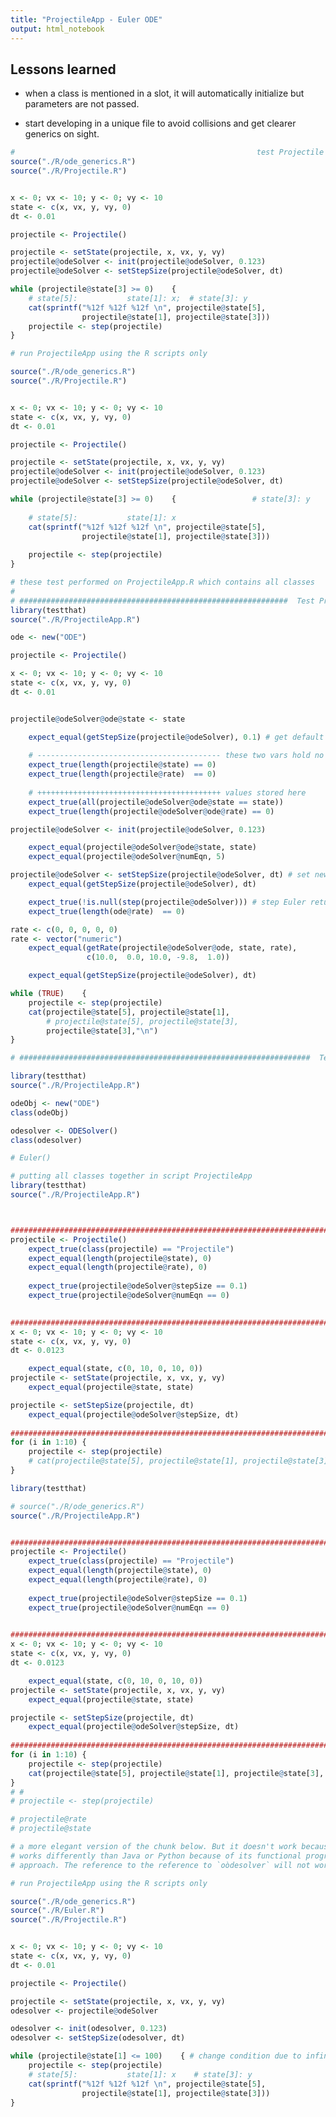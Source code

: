 ```yaml
---
title: "ProjectileApp - Euler ODE"
output: html_notebook
---
```


## Lessons learned

* when a class is mentioned in a slot, it will automatically initialize but 
parameters are not passed.

* start developing in a unique file to avoid collisions and get clearer generics
on sight.

```r
#                                                      test Projectile with RK4
source("./R/ode_generics.R")
source("./R/Projectile.R")


x <- 0; vx <- 10; y <- 0; vy <- 10
state <- c(x, vx, y, vy, 0)
dt <- 0.01

projectile <- Projectile()

projectile <- setState(projectile, x, vx, y, vy)
projectile@odeSolver <- init(projectile@odeSolver, 0.123)
projectile@odeSolver <- setStepSize(projectile@odeSolver, dt) 

while (projectile@state[3] >= 0)    {                
    # state[5]:           state[1]: x;  # state[3]: y
    cat(sprintf("%12f %12f %12f \n", projectile@state[5], 
                projectile@state[1], projectile@state[3]))
    projectile <- step(projectile)
}

```



```r
# run ProjectileApp using the R scripts only

source("./R/ode_generics.R")
source("./R/Projectile.R")


x <- 0; vx <- 10; y <- 0; vy <- 10
state <- c(x, vx, y, vy, 0)
dt <- 0.01

projectile <- Projectile()

projectile <- setState(projectile, x, vx, y, vy)
projectile@odeSolver <- init(projectile@odeSolver, 0.123)
projectile@odeSolver <- setStepSize(projectile@odeSolver, dt) 

while (projectile@state[3] >= 0)    {                 # state[3]: y
    
    # state[5]:           state[1]: x
    cat(sprintf("%12f %12f %12f \n", projectile@state[5], 
                projectile@state[1], projectile@state[3]))
    
    projectile <- step(projectile)
}

```



```r
# these test performed on ProjectileApp.R which contains all classes
#
# ############################################################  Test Projectile
library(testthat)
source("./R/ProjectileApp.R")

ode <- new("ODE")

projectile <- Projectile()

x <- 0; vx <- 10; y <- 0; vy <- 10
state <- c(x, vx, y, vy, 0)
dt <- 0.01


projectile@odeSolver@ode@state <- state

    expect_equal(getStepSize(projectile@odeSolver), 0.1) # get default step size
    
    # ----------------------------------------- these two vars hold no values
    expect_true(length(projectile@state) == 0)
    expect_true(length(projectile@rate)  == 0)
    
    # +++++++++++++++++++++++++++++++++++++++++ values stored here
    expect_true(all(projectile@odeSolver@ode@state == state))
    expect_true(length(projectile@odeSolver@ode@rate) == 0)

projectile@odeSolver <- init(projectile@odeSolver, 0.123)

    expect_equal(projectile@odeSolver@ode@state, state)
    expect_equal(projectile@odeSolver@numEqn, 5)

projectile@odeSolver <- setStepSize(projectile@odeSolver, dt) # set new step size
    expect_equal(getStepSize(projectile@odeSolver), dt)

    expect_true(!is.null(step(projectile@odeSolver))) # step Euler returns a value
    expect_true(length(ode@rate)  == 0)

rate <- c(0, 0, 0, 0, 0)
rate <- vector("numeric")
    expect_equal(getRate(projectile@odeSolver@ode, state, rate), 
                 c(10.0,  0.0, 10.0, -9.8,  1.0))

    expect_equal(getStepSize(projectile@odeSolver), dt)

while (TRUE)    {
    projectile <- step(projectile)
    cat(projectile@state[5], projectile@state[1],
        # projectile@state[5], projectile@state[3],
        projectile@state[3],"\n")
}
```



```r
# #################################################################  Test Euler


```





```r
library(testthat)
source("./R/ProjectileApp.R")

odeObj <- new("ODE")
class(odeObj)

odesolver <- ODESolver()
class(odesolver)

# Euler()
```



```r
# putting all classes together in script ProjectileApp
library(testthat)
source("./R/ProjectileApp.R")



############################################################################ ProjectileApp
projectile <- Projectile()
    expect_true(class(projectile) == "Projectile")
    expect_equal(length(projectile@state), 0)
    expect_equal(length(projectile@rate), 0)
    
    expect_true(projectile@odeSolver@stepSize == 0.1)
    expect_true(projectile@odeSolver@numEqn == 0)
    

############################################################################# initialize()
x <- 0; vx <- 10; y <- 0; vy <- 10
state <- c(x, vx, y, vy, 0)
dt <- 0.0123

    expect_equal(state, c(0, 10, 0, 10, 0))    
projectile <- setState(projectile, x, vx, y, vy)    
    expect_equal(projectile@state, state)    

projectile <- setStepSize(projectile, dt)
    expect_equal(projectile@odeSolver@stepSize, dt)
    
####################################################################### doStep()
for (i in 1:10) {
    projectile <- step(projectile)   
    # cat(projectile@state[5], projectile@state[1], projectile@state[3], "\n")
}      

```




```r
library(testthat)

# source("./R/ode_generics.R")
source("./R/ProjectileApp.R")


############################################################################ ProjectileApp
projectile <- Projectile()
    expect_true(class(projectile) == "Projectile")
    expect_equal(length(projectile@state), 0)
    expect_equal(length(projectile@rate), 0)
    
    expect_true(projectile@odeSolver@stepSize == 0.1)
    expect_true(projectile@odeSolver@numEqn == 0)
    

############################################################################# initialize()
x <- 0; vx <- 10; y <- 0; vy <- 10
state <- c(x, vx, y, vy, 0)
dt <- 0.0123

    expect_equal(state, c(0, 10, 0, 10, 0))    
projectile <- setState(projectile, x, vx, y, vy)    
    expect_equal(projectile@state, state)    

projectile <- setStepSize(projectile, dt)
    expect_equal(projectile@odeSolver@stepSize, dt)
    
############################################################################# doStep()
for (i in 1:10) {
    projectile <- step(projectile)   
    cat(projectile@state[5], projectile@state[1], projectile@state[3], "\n")
}    
# # 
# projectile <- step(projectile)

# projectile@rate
# projectile@state


```




```r
# a more elegant version of the chunk below. But it doesn't work because R
# works differently than Java or Python because of its functional programming
# approach. The reference to the reference to `oòdesolver` will not work.

# run ProjectileApp using the R scripts only

source("./R/ode_generics.R")
source("./R/Euler.R")
source("./R/Projectile.R")


x <- 0; vx <- 10; y <- 0; vy <- 10
state <- c(x, vx, y, vy, 0)
dt <- 0.01

projectile <- Projectile()

projectile <- setState(projectile, x, vx, y, vy)
odesolver <- projectile@odeSolver 

odesolver <- init(odesolver, 0.123)
odesolver <- setStepSize(odesolver, dt) 

while (projectile@state[1] <= 100)    { # change condition due to infinite loop              
    projectile <- step(projectile)
    # state[5]:           state[1]: x    # state[3]: y
    cat(sprintf("%12f %12f %12f \n", projectile@state[5], 
                projectile@state[1], projectile@state[3]))
}

```